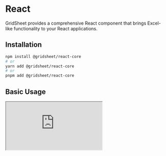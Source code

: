 # React

GridSheet provides a comprehensive React component that brings Excel-like functionality to your React applications.

## Installation

```bash
npm install @gridsheet/react-core
# or
yarn add @gridsheet/react-core
# or
pnpm add @gridsheet/react-core
```

## Basic Usage

<iframe
  src="https://stackblitz.com/edit/gridsheet-react-core-basic?embed=1&file=src%2FApp.tsx"
  style={{ width: '100%', height: '500px', border: 'none' }}  
/>

## Next Steps
- See examples in the [examples section](/examples/case1).
- Refer to the [API Reference](/api-reference/props) for detailed documentation.

